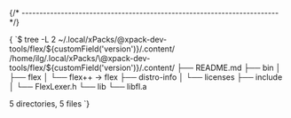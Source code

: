 


{/* ------------------------------------------------------------------------ */}

<CodeBlock language="console"> {
`$ tree -L 2 ~/.local/xPacks/\@xpack-dev-tools/flex/${customField('version')}/.content/
/home/ilg/.local/xPacks/\@xpack-dev-tools/flex/${customField('version')}/.content/
├── README.md
├── bin
│   ├── flex
│   └── flex++ -> flex
├── distro-info
│   └── licenses
├── include
│   └── FlexLexer.h
└── lib
    └── libfl.a

5 directories, 5 files
`} </CodeBlock>

